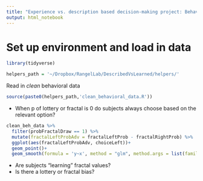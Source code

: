 ```yaml
---
title: "Experience vs. description based decision-making project: Behavioral manipulation checks"
output: html_notebook
---
```


# Set up environment and load in data

```r
library(tidyverse)
```

```r
helpers_path = '~/Dropbox/RangelLab/DescribedVsLearned/helpers/'
```

Read in *clean* behavioral data

```r
source(paste0(helpers_path,'clean_behavioral_data.R'))
```

- When p of lottery or fractal is 0 do subjects always choose based on the relevant option?

```r
clean_beh_data %>% 
  filter(probFractalDraw == 1) %>% 
  mutate(fractalLeftProbAdv = fractalLeftProb - fractalRightProb) %>%
  ggplot(aes(fractalLeftProbAdv, choiceLeft))+
  geom_point()+
  geom_smooth(formula = 'y~x', method = "glm", method.args = list(family=binomial), fullrange=TRUE)
```

- Are subjects "learning" fractal values?
- Is there a lottery or fractal bias?